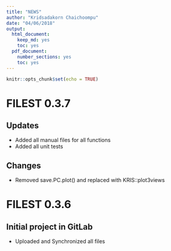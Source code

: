 ```yaml
---
title: "NEWS"
author: "Kridsadakorn Chaichoompu"
date: "04/06/2018"
output:
  html_document:
    keep_md: yes
    toc: yes
  pdf_document: 
    number_sections: yes
    toc: yes
---
```


```r
knitr::opts_chunk$set(echo = TRUE)
```


# FILEST 0.3.7

## Updates

* Added all manual files for all functions
* Added all unit tests

## Changes

* Removed save.PC.plot() and replaced with KRIS::plot3views

# FILEST 0.3.6

## Initial project in GitLab

* Uploaded and Synchronized all files
